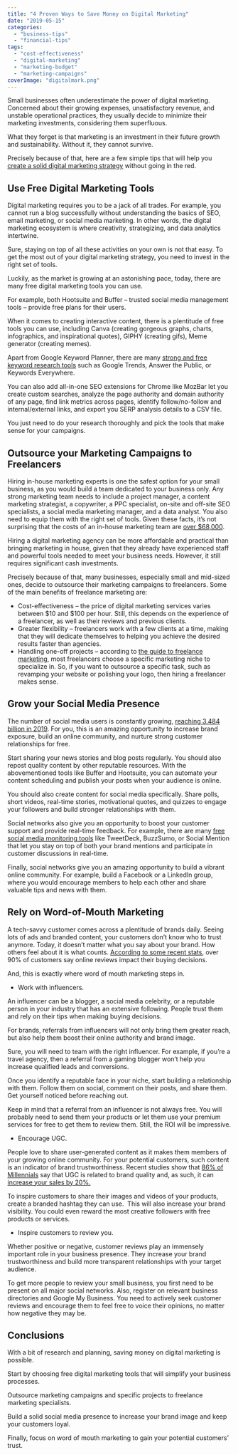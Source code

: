 ```yaml
---
title: "4 Proven Ways to Save Money on Digital Marketing"
date: "2019-05-15"
categories: 
  - "business-tips"
  - "financial-tips"
tags: 
  - "cost-effectiveness"
  - "digital-marketing"
  - "marketing-budget"
  - "marketing-campaigns"
coverImage: "digitalmark.png"
---
```


Small businesses often underestimate the power of digital marketing. Concerned about their growing expenses, unsatisfactory revenue, and unstable operational practices, they usually decide to minimize their marketing investments, considering them superfluous.

What they forget is that marketing is an investment in their future growth and sustainability. Without it, they cannot survive.

Precisely because of that, here are a few simple tips that will help you [create a solid digital marketing strategy](https://moneycoach-app.com/5-tips-for-a-successful-marketing-strategy-in-2019/) without going in the red.

## Use Free Digital Marketing Tools

Digital marketing requires you to be a jack of all trades. For example, you cannot run a blog successfully without understanding the basics of SEO, email marketing, or social media marketing. In other words, the digital marketing ecosystem is where creativity, strategizing, and data analytics intertwine.

Sure, staying on top of all these activities on your own is not that easy. To get the most out of your digital marketing strategy, you need to invest in the right set of tools.

Luckily, as the market is growing at an astonishing pace, today, there are many free digital marketing tools you can use.

For example, both Hootsuite and Buffer – trusted social media management tools – provide free plans for their users.

When it comes to creating interactive content, there is a plentitude of free tools you can use, including Canva (creating gorgeous graphs, charts, infographics, and inspirational quotes), GIPHY (creating gifs), Meme generator (creating memes).

Apart from Google Keyword Planner, there are many [strong and free keyword research tools](https://ahrefs.com/blog/free-keyword-research-tools/) such as Google Trends, Answer the Public, or Keywords Everywhere.

You can also add all-in-one SEO extensions for Chrome like MozBar let you create custom searches, analyze the page authority and domain authority of any page, find link metrics across pages, identify follow/no-follow and internal/external links, and export you SERP analysis details to a CSV file.

You just need to do your research thoroughly and pick the tools that make sense for your campaigns.

## Outsource your Marketing Campaigns to Freelancers

Hiring in-house marketing experts is one the safest option for your small business, as you would build a team dedicated to your business only. Any strong marketing team needs to include a project manager, a content marketing strategist, a copywriter, a PPC specialist, on-site and off-site SEO specialists, a social media marketing manager, and a data analyst. You also need to equip them with the right set of tools. Given these facts, it’s not surprising that the costs of an in-house marketing team are [over $68,000](https://www.digitalthirdcoast.com/blog/the-cost-of-seo-bring-it-in-house-or-use-an-agency).

Hiring a digital marketing agency can be more affordable and practical than bringing marketing in house, given that they already have experienced staff and powerful tools needed to meet your business needs. However, it still requires significant cash investments.

Precisely because of that, many businesses, especially small and mid-sized ones, decide to outsource their marketing campaigns to freelancers. Some of the main benefits of freelance marketing are:

- Cost-effectiveness – the price of digital marketing services varies between $10 and $100 per hour. Still, this depends on the experience of a freelancer, as well as their reviews and previous clients.
- Greater flexibility – freelancers work with a few clients at a time, making that they will dedicate themselves to helping you achieve the desired results faster than agencies.
- Handling one-off projects – according to [the guide to freelance marketing](https://www.seoptimer.com/blog/freelance-digital-marketing/), most freelancers choose a specific marketing niche to specialize in. So, if you want to outsource a specific task, such as revamping your website or polishing your logo, then hiring a freelancer makes sense.

## Grow your Social Media Presence

The number of social media users is constantly growing, [reaching 3.484 billion in 2019](https://www.smartinsights.com/social-media-marketing/social-media-strategy/new-global-social-media-research/). For you, this is an amazing opportunity to increase brand exposure, build an online community, and nurture strong customer relationships for free.

Start sharing your news stories and blog posts regularly. You should also repost quality content by other reputable resources. With the abovementioned tools like Buffer and Hootsuite, you can automate your content scheduling and publish your posts when your audience is online.

You should also create content for social media specifically. Share polls, short videos, real-time stories, motivational quotes, and quizzes to engage your followers and build stronger relationships with them.

Social networks also give you an opportunity to boost your customer support and provide real-time feedback. For example, there are many [free social media monitoring tools](https://blog.hubspot.com/blog/tabid/6307/bid/29437/20-free-social-media-and-brand-monitoring-tools-that-rock.aspx) like TweetDeck, BuzzSumo, or Social Mention that let you stay on top of both your brand mentions and participate in customer discussions in real-time.

Finally, social networks give you an amazing opportunity to build a vibrant online community. For example, build a Facebook or a LinkedIn group, where you would encourage members to help each other and share valuable tips and news with them.

## Rely on Word-of-Mouth Marketing

A tech-savvy customer comes across a plentitude of brands daily. Seeing lots of ads and branded content, your customers don’t know who to trust anymore. Today, it doesn’t matter what you say about your brand. How others feel about it is what counts. [According to some recent stats](https://blogs.constantcontact.com/do-customers-trust-online-reviews/), over 90% of customers say online reviews impact their buying decisions.

And, this is exactly where word of mouth marketing steps in.

- Work with influencers.

An influencer can be a blogger, a social media celebrity, or a reputable person in your industry that has an extensive following. People trust them and rely on their tips when making buying decisions.

For brands, referrals from influencers will not only bring them greater reach, but also help them boost their online authority and brand image.

Sure, you will need to team with the right influencer. For example, if you’re a travel agency, then a referral from a gaming blogger won’t help you increase qualified leads and conversions.

Once you identify a reputable face in your niche, start building a relationship with them. Follow them on social, comment on their posts, and share them. Get yourself noticed before reaching out.

Keep in mind that a referral from an influencer is not always free. You will probably need to send them your products or let them use your premium services for free to get them to review them. Still, the ROI will be impressive.

- Encourage UGC.

People love to share user-generated content as it makes them members of your growing online community. For your potential customers, such content is an indicator of brand trustworthiness. Recent studies show that [86% of Millennials](https://medium.com/@lexywright/the-50-user-generated-content-stats-you-need-to-know-8ffbeebf8552) say that UGC is related to brand quality and, as such, it can [increase your sales by 20%.](https://www.marketingprofs.com/articles/2018/34803/five-ways-you-can-use-user-generated-content-to-boost-your-e-commerce-brand)

To inspire customers to share their images and videos of your products, create a branded hashtag they can use.  This will also increase your brand visibility. You could even reward the most creative followers with free products or services.

- Inspire customers to review you.

Whether positive or negative, customer reviews play an immensely important role in your business presence. They increase your brand trustworthiness and build more transparent relationships with your target audience.

To get more people to review your small business, you first need to be present on all major social networks. Also, register on relevant business directories and Google My Business. You need to actively seek customer reviews and encourage them to feel free to voice their opinions, no matter how negative they may be.

## Conclusions

With a bit of research and planning, saving money on digital marketing is possible.

Start by choosing free digital marketing tools that will simplify your business processes.

Outsource marketing campaigns and specific projects to freelance marketing specialists.

Build a solid social media presence to increase your brand image and keep your customers loyal.

Finally, focus on word of mouth marketing to gain your potential customers’ trust.

